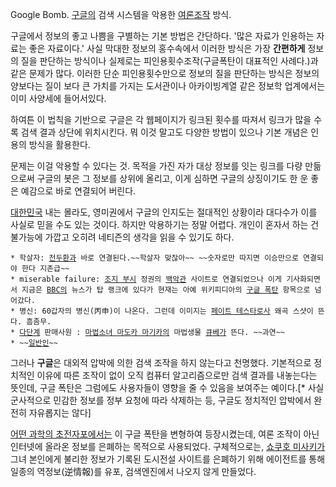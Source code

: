 Google Bomb. [[구글]]의 검색 시스템을 악용한 [[여론조작]] 방식.

구글에서 정보의 좋고 나쁨을 구별하는 기본 방법은 간단하다. '많은 자료가 인용하는 자료는 좋은 자료이다.' 사실 막대한 정보의 홍수속에서 이러한 방식은 가장 '''간편하게''' 정보의 질을 판단하는 방식이나 실제로는 피인용횟수조작(구글폭탄이 대표적인 사례다.)과 같은 문제가 많다. 이러한 단순 피인용횟수만으로 정보의 질을 판단하는 방식은 정보의 양보다는 질이 보다 큰 가치를 가지는 도서관이나 아카이빙계열 같은 정보학 업계에서는 이미 사양세에 들어서있다. 

하여튼 이 법칙을 기반으로 구글은 각 웹페이지가 링크된 횟수를 따져서 링크가 많을 수록 검색 결과 상단에 위치시킨다. 뭐 이것 말고도 다양한 방법이 있으나 기본 개념은 인용의 방식을 활용한다.

문제는 이걸 악용할 수 있다는 것. 목적을 가진 자가 대상 정보를 잇는 링크를 다량 만듦으로써 구글의 봇은 그 정보를 상위에 올리고, 이게 심하면 구글의 상징이기도 한 운 좋은 예감으로 바로 연결되어 버린다.

[[대한민국]] 내는 몰라도, 영미권에서 구글의 인지도는 절대적인 상황이라 대다수가 이를 사실로 믿을 수도 있는 것이다. 하지만 악용하기는 정말 어렵다. 개인이 혼자서 하는 건 불가능에 가깝고 오히려 네티즌의 생각을 읽을 수 있기도 하다.

 * 학살자: [[전두환]]과 바로 연결된다.~~학살자 맞잖아~~ ~~숫자로만 따지면 이승만으로 연결되야 한다 지존급~~
 * miserable failure: [[조지 부시]] 정권의 [[백악관]] 사이트로 연결되었으나 이게 기사화되면서 지금은 [[BBC]]의 뉴스가 탑 랭크에 있다가 현재는 아예 위키피디아의 [http://en.wikipedia.org/wiki/Google_bomb 구글 폭탄] 항목으로 넘어갔다.
 * 병신: 60갑자의 병신(丙申)이 나온다. 그런데 이미지는 [[페이트 테스타로사]] 왜곡 스샷이 뜬다. 흠좀무.
 * [[다단계]] 판매사원 : [[마법소녀 마도카 마기카]]의 마법생물 [[큐베]]가 뜬다. ~~과연~~
 * ~~[[일반인]]~~

그러나 '''구글'''은 대외적 압박에 의한 검색 조작을 하지 않는다고 천명했다. 기본적으로 정치적인 이유에 따른 조작이 없이 오직 컴퓨터 알고리즘으로만 검색 결과를 내놓는다는 뜻인데, 구글 폭탄은 그럼에도 사용자들이 영향을 줄 수 있음을 보여주는 예이다.[* 사실 군사적으로 민감한 정보를 정부 요청에 따라 삭제하는 등, 구글도 정치적인 압박에서 완전히 자유롭지는 않다]

[[어떤 과학의 초전자포]]에서는 이 구글 폭탄을 변형하여 등장시켰는데, 여론 조작이 아닌 인터넷에 올라온 정보를 은폐하는 목적으로 사용되었다. 구체적으로는, [[쇼쿠호 미사키]]가 그녀 본인에게 불리한 정보가 기록된 도시전설 사이트를 은폐하기 위해 에이전트를 통해 일종의 역정보(逆情報)를 유포, 검색엔진에서 나오지 않게 만들었다.

